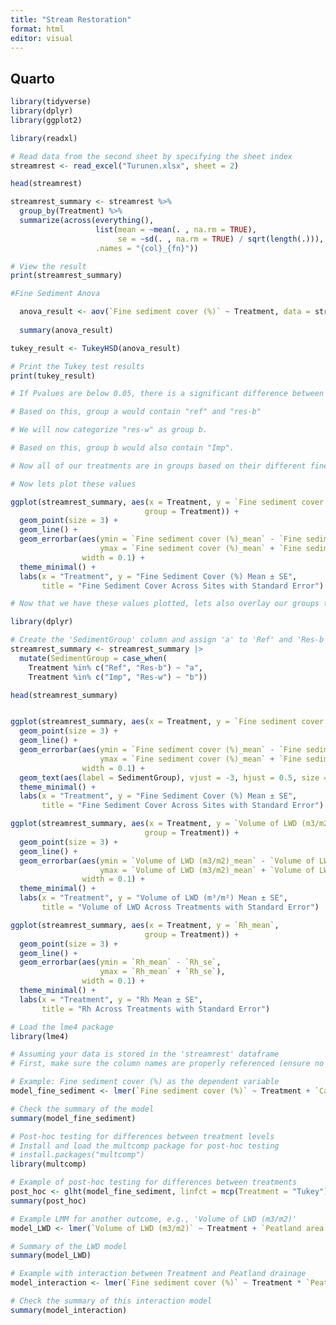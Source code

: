 ```yaml
---
title: "Stream Restoration"
format: html
editor: visual
---
```


## Quarto


```r
library(tidyverse)
library(dplyr)
library(ggplot2)


```


```r

library(readxl)

# Read data from the second sheet by specifying the sheet index
streamrest <- read_excel("Turunen.xlsx", sheet = 2)

head(streamrest)

```



```r

streamrest_summary <- streamrest %>%
  group_by(Treatment) %>%
  summarize(across(everything(), 
                   list(mean = ~mean(. , na.rm = TRUE),
                        se = ~sd(. , na.rm = TRUE) / sqrt(length(.))), 
                   .names = "{col}_{fn}"))

# View the result
print(streamrest_summary)

```
```r
#Fine Sediment Anova

  anova_result <- aov(`Fine sediment cover (%)` ~ Treatment, data = streamrest)
  
  summary(anova_result)

```

```r

tukey_result <- TukeyHSD(anova_result)

# Print the Tukey test results
print(tukey_result)

```

```r

# If Pvalues are below 0.05, there is a significant difference between the groups being compared. If it is above 0.5, there is no significant difference between treatments. If categorize have "ref" as group a, any thing that is not significantly different will also belong to group a. 

# Based on this, group a would contain "ref" and "res-b"

# We will now categorize "res-w" as group b. 

# Based on this, group b would also contain "Imp". 

# Now all of our treatments are in groups based on their different fine sediment %

```



```r

# Now lets plot these values 

ggplot(streamrest_summary, aes(x = Treatment, y = `Fine sediment cover (%)_mean`, 
                              group = Treatment)) +
  geom_point(size = 3) +  
  geom_line() +           
  geom_errorbar(aes(ymin = `Fine sediment cover (%)_mean` - `Fine sediment cover (%)_se`, 
                    ymax = `Fine sediment cover (%)_mean` + `Fine sediment cover (%)_se`), 
                width = 0.1) +
  theme_minimal() +      
  labs(x = "Treatment", y = "Fine Sediment Cover (%) Mean ± SE",
       title = "Fine Sediment Cover Across Sites with Standard Error")


```


```r

# Now that we have these values plotted, lets also overlay our groups to better visualize these differences

library(dplyr)

# Create the 'SedimentGroup' column and assign 'a' to 'Ref' and 'Res-b'
streamrest_summary <- streamrest_summary |>
  mutate(SedimentGroup = case_when(
    Treatment %in% c("Ref", "Res-b") ~ "a",
    Treatment %in% c("Imp", "Res-w") ~ "b"))

head(streamrest_summary)



```


```r

ggplot(streamrest_summary, aes(x = Treatment, y = `Fine sediment cover (%)_mean`, group = Treatment)) +
  geom_point(size = 3) +  
  geom_line() +           
  geom_errorbar(aes(ymin = `Fine sediment cover (%)_mean` - `Fine sediment cover (%)_se`, 
                    ymax = `Fine sediment cover (%)_mean` + `Fine sediment cover (%)_se`), 
                width = 0.1) +
  geom_text(aes(label = SedimentGroup), vjust = -3, hjust = 0.5, size = 5, color = "black") +  # Add group labels
  theme_minimal() +      
  labs(x = "Treatment", y = "Fine Sediment Cover (%) Mean ± SE",
       title = "Fine Sediment Cover Across Sites with Standard Error") 

```


```r

ggplot(streamrest_summary, aes(x = Treatment, y = `Volume of LWD (m3/m2)_mean`, 
                              group = Treatment)) +
  geom_point(size = 3) +  
  geom_line() +           
  geom_errorbar(aes(ymin = `Volume of LWD (m3/m2)_mean` - `Volume of LWD (m3/m2)_se`, 
                    ymax = `Volume of LWD (m3/m2)_mean` + `Volume of LWD (m3/m2)_se`), 
                width = 0.1) +
  theme_minimal() +      
  labs(x = "Treatment", y = "Volume of LWD (m³/m²) Mean ± SE",
       title = "Volume of LWD Across Treatments with Standard Error")


```


```r

ggplot(streamrest_summary, aes(x = Treatment, y = `Rh_mean`, 
                              group = Treatment)) +
  geom_point(size = 3) +  
  geom_line() +           
  geom_errorbar(aes(ymin = `Rh_mean` - `Rh_se`, 
                    ymax = `Rh_mean` + `Rh_se`), 
                width = 0.1) +
  theme_minimal() +      
  labs(x = "Treatment", y = "Rh Mean ± SE",
       title = "Rh Across Treatments with Standard Error")


```

```r
# Load the lme4 package
library(lme4)

# Assuming your data is stored in the 'streamrest' dataframe
# First, make sure the column names are properly referenced (ensure no spaces or special characters in your column names if you haven’t already)

# Example: Fine sediment cover (%) as the dependent variable
model_fine_sediment <- lmer(`Fine sediment cover (%)` ~ Treatment + `Catchment size (km2)` + `Water temperature (°C)` + (1 | `Stream name`), data = streamrest)

# Check the summary of the model
summary(model_fine_sediment)

# Post-hoc testing for differences between treatment levels
# Install and load the multcomp package for post-hoc testing
# install.packages("multcomp")
library(multcomp)

# Example of post-hoc testing for differences between treatments
post_hoc <- glht(model_fine_sediment, linfct = mcp(Treatment = "Tukey"))
summary(post_hoc)

# Example LMM for another outcome, e.g., 'Volume of LWD (m3/m2)'
model_LWD <- lmer(`Volume of LWD (m3/m2)` ~ Treatment + `Peatland area (%)` + `Stream width (m)` + (1 | `Stream name`), data = streamrest)

# Summary of the LWD model
summary(model_LWD)

# Example with interaction between Treatment and Peatland drainage
model_interaction <- lmer(`Fine sediment cover (%)` ~ Treatment * `Peatland drainage (%)` + (1 | `Stream name`), data = streamrest)

# Check the summary of this interaction model
summary(model_interaction)


```










